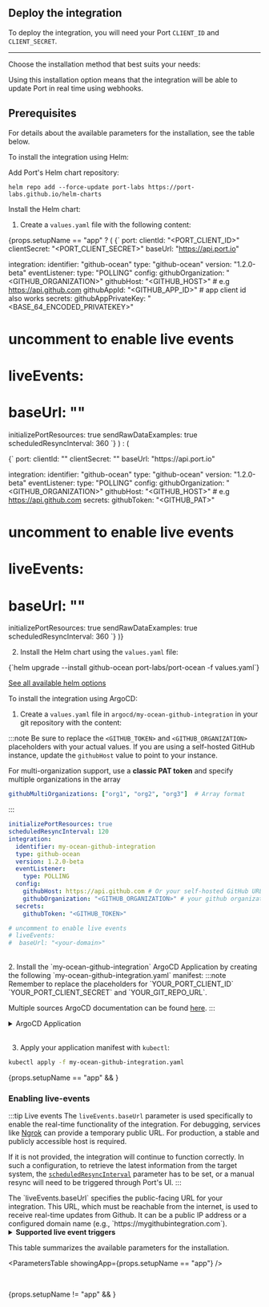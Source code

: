 

## Deploy the integration


To deploy the integration, you will need your Port `CLIENT_ID` and `CLIENT_SECRET`.

<FindCredentials/>

___

Choose the installation method that best suits your needs:

<Tabs groupId="installation-methods" queryString="installation-methods">

<TabItem value="real-time-self-hosted" label="Kubernetes">

Using this installation option means that the integration will be able to update Port in real time using webhooks.

<h2>Prerequisites</h2>

<Prerequisites />

For details about the available parameters for the installation, see the table below.

<Tabs groupId="deploy" queryString="deploy">
<TabItem value="helm" label="Helm" default>
To install the integration using Helm:

Add Port's Helm chart repository:
```showLineNumbers
helm repo add --force-update port-labs https://port-labs.github.io/helm-charts
```

Install the Helm chart:

  1. Create a `values.yaml` file with the following content:

  {props.setupName == "app" ? (
  <CodeBlock language="yaml" showLineNumbers title="values.yaml">
{`
  port:
    clientId: "<PORT_CLIENT_ID>"
    clientSecret: "<PORT_CLIENT_SECRET>"
    baseUrl: "https://api.port.io"

  integration:
    identifier: "github-ocean"
    type: "github-ocean"
    version: "1.2.0-beta"
    eventListener:
      type: "POLLING"
    config:
      githubOrganization: "<GITHUB_ORGANIZATION>"
      githubHost: "<GITHUB_HOST>" # e.g https://api.github.com
      githubAppId: "<GITHUB_APP_ID>" # app client id also works
    secrets:
      githubAppPrivateKey: "<BASE_64_ENCODED_PRIVATEKEY>"

  # uncomment to enable live events
  # liveEvents:
  #  baseUrl: "<your-domain>"

  initializePortResources: true
  sendRawDataExamples: true
  scheduledResyncInterval: 360
`}
</CodeBlock>
  ) : (

  <CodeBlock language="yaml" showLineNumbers title="values.yaml">
      {`
  port:
    clientId: "<PORT_CLIENT_ID>"
    clientSecret: "<PORT_CLIENT_SECRET>"
    baseUrl: "https://api.port.io"

  integration:
    identifier: "github-ocean"
    type: "github-ocean"
    version: "1.2.0-beta"
    eventListener:
      type: "POLLING"
    config:
      githubOrganization: "<GITHUB_ORGANIZATION>"
      githubHost: "<GITHUB_HOST>" # e.g https://api.github.com
    secrets:
      githubToken: "<GITHUB_PAT>"

  # uncomment to enable live events
  # liveEvents:
  #  baseUrl: "<your-domain>"

  initializePortResources: true
  sendRawDataExamples: true
  scheduledResyncInterval: 360
        `}
  </CodeBlock>
  )}


  2. Install the Helm chart using the `values.yaml` file:

  <CodeBlock language="bash" showLineNumbers>
{`helm upgrade --install github-ocean port-labs/port-ocean -f values.yaml`}
  </CodeBlock>

  [See all available helm options](https://github.com/port-labs/helm-charts/blob/main/charts/port-ocean/README.md)

<PortApiRegionTip/>

</TabItem>

<TabItem value="argocd" label="ArgoCD" default>
To install the integration using ArgoCD:

1. Create a `values.yaml` file in `argocd/my-ocean-github-integration` in your git repository with the content:

:::note
Be sure to replace the `<GITHUB_TOKEN>` and `<GITHUB_ORGANIZATION>` placeholders with your actual values. If you are using a self-hosted GitHub instance, update the `githubHost` value to point to your instance.

For multi-organization support, use a **classic PAT token** and specify multiple organizations in the array

```yaml
githubMultiOrganizations: ["org1", "org2", "org3"]  # Array format
```
:::

```yaml showLineNumbers
initializePortResources: true
scheduledResyncInterval: 120
integration:
  identifier: my-ocean-github-integration
  type: github-ocean
  version: 1.2.0-beta
  eventListener:
    type: POLLING
  config:
    githubHost: https://api.github.com # Or your self-hosted GitHub URL
    githubOrganization: "<GITHUB_ORGANIZATION>" # your github organization, e.g port-labs
  secrets:
    githubToken: "<GITHUB_TOKEN>"

# uncomment to enable live events
# liveEvents:
#  baseUrl: "<your-domain>"
```

<br/>
2. Install the `my-ocean-github-integration` ArgoCD Application by creating the following `my-ocean-github-integration.yaml` manifest:
:::note
Remember to replace the placeholders for `YOUR_PORT_CLIENT_ID` `YOUR_PORT_CLIENT_SECRET` and `YOUR_GIT_REPO_URL`.

Multiple sources ArgoCD documentation can be found [here](https://argo-cd.readthedocs.io/en/stable/user-guide/multiple_sources/#helm-value-files-from-external-git-repository).
:::

<details>
  <summary>ArgoCD Application</summary>

```yaml showLineNumbers
apiVersion: argoproj.io/v1alpha1
kind: Application
metadata:
  name: my-ocean-github-integration
  namespace: argocd
spec:
  destination:
    namespace: my-ocean-github-integration
    server: https://kubernetes.default.svc
  project: default
  sources:
  - repoURL: 'https://port-labs.github.io/helm-charts/'
    chart: port-ocean
    targetRevision: 0.9.5
    helm:
      valueFiles:
      - $values/argocd/my-ocean-github-integration/values.yaml
      // highlight-start
      parameters:
        - name: port.clientId
          value: <YOUR_PORT_CLIENT_ID>
        - name: port.clientSecret
          value: <YOUR_PORT_CLIENT_SECRET>
        - name: port.baseUrl
          value: https://api.getport.io
      // highlight-end
  // highlight-start
  - repoURL: <YOUR_GIT_REPO_URL>
    targetRevision: main
    ref: values
  // highlight-end
  syncPolicy:
    automated:
      prune: true
      selfHeal: true
    syncOptions:
    - CreateNamespace=true
```

<PortApiRegionTip/>
</details>
<br/>

3. Apply your application manifest with `kubectl`:

```bash
kubectl apply -f my-ocean-github-integration.yaml
```


</TabItem>


</Tabs>

{props.setupName == "app" && <Base64Tip />}


### Enabling live-events
:::tip Live events
The `liveEvents.baseUrl` parameter is used specifically to enable the real-time functionality of the integration.
For debugging, services like [Ngrok](https://ngrok.com/) can provide a temporary public URL. For production, a stable and publicly accessible host is required.

If it is not provided, the integration will continue to function correctly. In such a configuration, to retrieve the latest information from the target system, the [`scheduledResyncInterval`](https://ocean.getport.io/develop-an-integration/integration-configuration/#scheduledresyncinterval---run-scheduled-resync) parameter has to be set, or a manual resync will need to be triggered through Port's UI.
:::

<OceanSaasLiveEventsDescription id="GithubOcean" />
The `liveEvents.baseUrl` specifies the public-facing URL for your integration. This URL, which must be reachable from the internet, is used to receive real-time updates from Github. It can be a public IP address or a configured domain name (e.g., `https://mygithubintegration.com`).

<details>
  <summary><b>Supported live event triggers</b></summary>
    <OceanSaasLiveEventsTriggersManual id="GithubOcean" isOAuth={false} />
</details>


This table summarizes the available parameters for the installation.

<ParametersTable showingApp={props.setupName == "app"} />

<br/>

<AdvancedConfig/>

</TabItem>

<TabItem value="docker" label="Docker" default>
    <DockerInstallMethod showingApp={props.setupName == "app"} />
</TabItem>

{props.setupName != "app" && 
<TabItem value="one-time-ci" label="CI">
<CiInstallMethod />
</TabItem>}
</Tabs>


